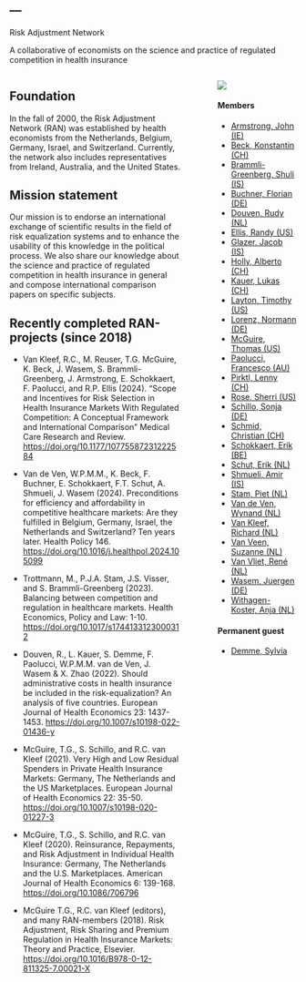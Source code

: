 ---
---

::::::: {#page}

:::::: {#header}

::::: {#headerimg}
Risk Adjustment Network

A collaborative of economists on the science and practice of regulated competition in health insurance
:::::

::::::


:::: columns

::: {.column width="65%"}
## Foundation

In the fall of 2000, the Risk Adjustment Network (RAN) was established by health economists from the Netherlands, Belgium, Germany, Israel, and Switzerland. Currently, the network also includes representatives from Ireland, Australia, and the United States.

## Mission statement

Our mission is to endorse an international exchange of scientific results in the field of risk equalization systems and to enhance the usability of this knowledge in the political process. We also share our knowledge about the science and practice of regulated competition in health insurance in general and compose international comparison papers on specific subjects.

## Recently completed RAN-projects (since 2018)

-   Van Kleef, R.C., M. Reuser, T.G. McGuire, K. Beck, J. Wasem, S. Brammli-Greenberg, J. Armstrong, E. Schokkaert, F. Paolucci, and R.P. Ellis (2024). "Scope and Incentives for Risk Selection in Health Insurance Markets With Regulated Competition: A Conceptual Framework and International Comparison" Medical Care Research and Review. <https://doi.org/10.1177/10775587231222584>

-   Van de Ven, W.P.M.M., K. Beck, F. Buchner, E. Schokkaert, F.T. Schut, A. Shmueli, J. Wasem (2024). Preconditions for efficiency and affordability in competitive healthcare markets: Are they fulfilled in Belgium, Germany, Israel, the Netherlands and Switzerland? Ten years later. Health Policy 146. <https://doi.org/10.1016/j.healthpol.2024.105099>

-   Trottmann, M., P.J.A. Stam, J.S. Visser, and S. Brammli-Greenberg (2023). Balancing between competition and regulation in healthcare markets. Health Economics, Policy and Law: 1-10. <https://doi.org/10.1017/s1744133123000312>

-   Douven, R., L. Kauer, S. Demme, F. Paolucci, W.P.M.M. van de Ven, J. Wasem & X. Zhao (2022). Should administrative costs in health insurance be included in the risk-equalization? An analysis of five countries. European Journal of Health Economics 23: 1437-1453. <https://doi.org/10.1007/s10198-022-01436-y>

-   McGuire, T.G., S. Schillo, and R.C. van Kleef (2021). Very High and Low Residual Spenders in Private Health Insurance Markets: Germany, The Netherlands and the US Marketplaces. European Journal of Health Economics 22: 35-50. <https://doi.org/10.1007/s10198-020-01227-3>

-   McGuire, T.G., S. Schillo, and R.C. van Kleef (2020). Reinsurance, Repayments, and Risk Adjustment in Individual Health Insurance: Germany, The Netherlands and the U.S. Marketplaces. American Journal of Health Economics 6: 139-168. <https://doi.org/10.1086/706796>

-   McGuire T.G., R.C. van Kleef (editors), and many RAN-members (2018). Risk Adjustment, Risk Sharing and Premium Regulation in Health Insurance Markets: Theory and Practice, Elsevier. <https://doi.org/10.1016/B978-0-12-811325-7.00021-X>
:::

::: {.column width="5%"}
<!-- empty column to create gap -->
:::

::: {.column width="30%"}
![](images/RANlogo.jpg)

#### Members

-   [Armstrong, John (IE)](https://ie.linkedin.com/in/john-armstrong-ba22a31)
-   [Beck, Konstantin (CH)](https://www.unilu.ch/fakultaeten/wf/professuren/titularprof-dr-konstantin-beck/)
-   [Brammli-Greenberg, Shuli (IS)](https://sites.google.com/view/shuli-brammli-greenberg)
-   [Buchner, Florian (DE)](http://mitarbeiter.fh-kaernten.at/florianbuchner/)
-   [Douven, Rudy (NL)](http://www.cpb.nl/en/staff/rudy-douven)
-   [Ellis, Randy (US)](http://blogs.bu.edu/ellisrp/)
-   [Glazer, Jacob (IS)](https://en-coller.tau.ac.il/profile/glazer)
-   [Holly, Alberto (CH)](https://www.linkedin.com/in/alberto-holly-71555410)
-   [Kauer, Lukas (CH)](https://www.unilu.ch/fakultaeten/gmf/professuren/lehr-und-forschungsbeauftragte/lukas-kauer-phd/)
-   [Layton, Timothy (US)](https://hcp.hms.harvard.edu/people/timothy-j-layton)
-   [Lorenz, Normann (DE)](https://www.uni-trier.de/universitaet/fachbereiche-faecher/fachbereich-iv/faecher/volkswirtschaftslehre/professuren/sozialpolitik/personen/prof-dr-normann-lorenz/forschung)
-   [McGuire, Thomas (US)](http://www.hcp.med.harvard.edu/faculty/core/thomas-mcguire-phd)
-   [Paolucci, Francesco (AU)](https://www.newcastle.edu.au/profile/francesco-paolucci)
-   [Pirktl, Lenny (CH)](https://www.linkedin.com/in/lenny-pirktl-18835827)
-   [Rose, Sherri (US)](https://profiles.stanford.edu/sherrirose)
-   [Schillo, Sonja (DE)](https://www.linkedin.com/in/sonja-schillo-8b18a810/)
-   [Schmid, Christian (CH)](https://www.css.ch/en/institute/about-us/team/christian-schmid.html)
-   [Schokkaert, Erik (BE)](http://www.kuleuven.be/wieiswie/nl/person/00009398)
-   [Schut, Erik (NL)](https://www.eur.nl/eshpm/people/erik-schut)
-   [Shmueli, Amir (IS)](https://www.israelhpr.org.il/en/organization/prof-amir-shmueli/)
-   [Stam, Piet (NL)](https://vu.nl/en/research/scientists/piet-stam)
-   [Van de Ven, Wynand (NL)](https://www.eur.nl/eshpm/people/wynand-van-de-ven)
-   [Van Kleef, Richard (NL)](http://www.richardvankleef.com/)
-   [Van Veen, Suzanne (NL)](https://www.linkedin.com/in/suzanne-van-veen-wubben-93961119)
-   [Van Vliet, René (NL)](https://www.eur.nl/eshpm/people/rene-van-vliet/)
-   [Wasem, Juergen (DE)](https://www.mm.wiwi.uni-due.de/team/lehrstuhlinhaber/juergen-wasem/)
-   [Withagen-Koster, Anja (NL)](https://www.eur.nl/eshpm/people/anja-withagen-koster)

#### Permanent guest

-   [Demme, Sylvia](https://www.linkedin.com/in/dr-sylvia-demme-1b5457113/)
:::

::::

:::::::